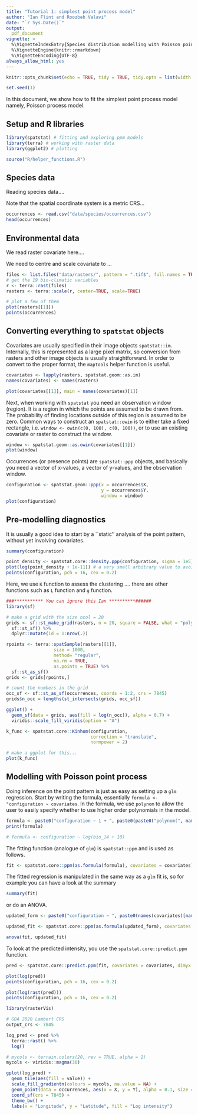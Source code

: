 ```yaml
---
title: "Tutorial 1: simplest point process model"
author: "Ian Flint and Roozbeh Valavi"
date: "`r Sys.Date()`"
output: 
  pdf_document
vignette: >
  %\VignetteIndexEntry{Species distribution modelling with Poisson point processes}
  %\VignetteEngine{knitr::rmarkdown}
  %\VignetteEncoding{UTF-8}
always_allow_html: yes
---
```


```r
knitr::opts_chunk$set(echo = TRUE, tidy = TRUE, tidy.opts = list(width.cutoff = 80), fig.align="center", message = FALSE, warning = FALSE, fig.height = 5, fig.width = 5)

set.seed(1)
```

In this document, we show how to fit the simplest point process model namely, Poisson process model.


## Setup and R libraries

```r
library(spatstat) # fitting and exploring ppm models
library(terra) # working with raster data
library(ggplot2) # plotting

```


```r
source("R/helper_functions.R")

```


## Species data

Reading species data....

Note that the spatial coordinate system is a metric CRS...

```r
occurrences <- read.csv("data/species/occurrences.csv")
head(occurrences)

```


## Environmental data

We read raster covariate here....

We need to centre and scale covariate to ... 

```r
files <- list.files("data/rasters/", pattern = ".tif$", full.names = TRUE)
# get the 19 bio-climatic variables
r <- terra::rast(files)
rasters <- terra::scale(r, center=TRUE, scale=TRUE)

# plot a few of them
plot(rasters[[1]])
points(occurrences)

```


## Converting everything to `spatstat` objects

Covariates are usually specified in their image objects `spatstat::im`.
Internally, this is represented as a large pixel matrix, so conversion from rasters and other image objects is usually straightforward.
In order to convert to the proper format, the `maptools` helper function is useful.


```r
covariates <- lapply(rasters, spatstat.geom::as.im)
names(covariates) <- names(rasters)

plot(covariates[[1]], main = names(covariates)[1])

```


Next, when working with `spatstat` you need an observation window (region).
It is a region in which the points are assumed to be drawn from. 
The probability of finding locations outside of this region is assumed to be zero.
Common ways to construct an `spatstat::owin` is to either take a fixed rectangle, i.e. `window <- owin(c(0, 100), c(0, 100))`, or to use an existing covariate or raster to construct the window.

```r
window <- spatstat.geom::as.owin(covariates[[1]])
plot(window)

```


Occurrences (or presence points) are `spatstat::ppp` objects, and basically you need a vector of x-values, a vector of y-values, and the observation window.

```r
configuration <- spatstat.geom::ppp(x = occurrences$X, 
                                    y = occurrences$Y,
                                    window = window)
plot(configuration)

```

## Pre-modelling diagnostics

It is usually a good idea to start by a ``static'' analysis of the point pattern, without yet involving covariates.

```r
summary(configuration)

point_density <- spatstat.core::density.ppp(configuration, sigma = 1e5)
plot(log(point_density + 1e-11)) # a very small arbitrary value to avoid log of zero
points(configuration, pch = 16, cex = 0.2)

```

Here, we use `K` function to assess the clustering .... there are other functions such as `L` function and `g` function.

```r
###*********** You can ignore this Ian **********######
library(sf)

# make a grid with the size ncol = 20
grids <- sf::st_make_grid(rasters, n = 20, square = FALSE, what = "polygon") %>% 
  sf::st_sf() %>% 
  dplyr::mutate(id = 1:nrow(.))

rpoints <- terra::spatSample(rasters[[1]], 
                  size = 1000,
                  method= "regular", 
                  na.rm = TRUE,
                  as.points = TRUE) %>% 
  sf::st_as_sf()
grids <- grids[rpoints,]

# count the numbers in the grid
occ_sf <- sf::st_as_sf(occurrences, coords = 1:2, crs = 7845)
grids$n_occ = lengths(st_intersects(grids, occ_sf))

ggplot() +
  geom_sf(data = grids, aes(fill = log(n_occ)), alpha = 0.7) +
  viridis::scale_fill_viridis(option = "A")

```





```r
k_func <- spatstat.core::Kinhom(configuration, 
                                correction = "translate", 
                                normpower = 2)

# make a ggplot for this...
plot(k_func)

```


## Modelling with Poisson point process

Doing inference on the point pattern is just as easy as setting up a `glm` regression.
Start by writing the formula, essentially `formula <- "configuration ~ covariates`.
In the formula, we use `polynom` to allow the user to easily specify whether to use higher order polynomials in the model.

```r
formula <- paste0("configuration ~ 1 + ", paste0(paste0("polynom(", names(covariates), ", 1)"), collapse = " + "))
print(formula)

```


```r
# formula <- configuration ~ log(bio_14 + 10)

```




The fitting function (analogue of `glm`) is `spatstat::ppm` and is used as follows.

```r
fit <- spatstat.core::ppm(as.formula(formula), covariates = covariates)

```

The fitted regression is manipulated in the same way as a `glm` fit is, so for example you can have a look at the summary

```r
summary(fit)
```

or do an ANOVA.

```r
updated_form <- paste0("configuration ~ ", paste0(names(covariates)[names(covariates) != "bio_15"], collapse = " + "))

updated_fit <- spatstat.core::ppm(as.formula(updated_form), covariates = covariates)

anova(fit, updated_fit)

```

To look at the predicted intensity, you use the `spatstat.core::predict.ppm` function.

```r
pred <- spatstat.core::predict.ppm(fit, covariates = covariates, dimyx = c(1024, 1024))

plot(log(pred))
points(configuration, pch = 16, cex = 0.2)

```

```r
plot(log(rast(pred)))
points(configuration, pch = 16, cex = 0.2)
```



```r
library(rasterVis)

# GDA 2020 Lambert CRS
output_crs <- 7845

log_pred <- pred %>% 
  terra::rast() %>% 
  log()

# mycols <- terrain.colors(20, rev = TRUE, alpha = 1)
mycols <- viridis::magma(30)

gplot(log_pred) +
  geom_tile(aes(fill = value)) +
  scale_fill_gradientn(colours = mycols, na.value = NA) +
  geom_point(data = occurrences, aes(x = X, y = Y), alpha = 0.1, size = 0.3) +
  coord_sf(crs = 7845) +
  theme_bw() +
  labs(x = "Longitude", y = "Latitude", fill = "Log intensity")

```
